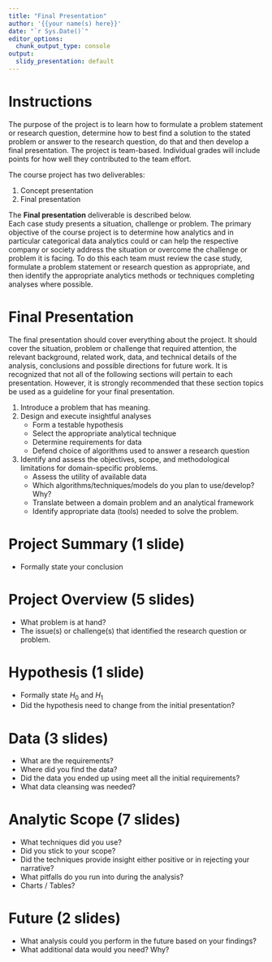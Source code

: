 ---
title: "Final Presentation"
author: '{{your name(s) here}}'
date: "`r Sys.Date()`"
editor_options: 
  chunk_output_type: console
output:
  slidy_presentation: default
---

# Instructions

The purpose of the project is to learn how to formulate a problem statement or research question, determine how to best find a solution to the stated problem or answer to the research question, do that and then develop a final presentation.
The project is team-based.
Individual grades will include points for how well they contributed to the team effort.

The course project has two deliverables:

1.	Concept presentation
2.	Final presentation

The **Final presentation** deliverable is described below.  
Each case study presents a situation, challenge or problem.
The primary objective of the course project is to determine how analytics and in particular categorical data analytics could or can help the respective company or society address the situation or overcome the challenge or problem it is facing.
To do this each team must review the case study, formulate a problem statement or research question as appropriate, and then identify the appropriate analytics methods or techniques completing analyses where possible.  

# Final Presentation

The final presentation should cover everything about the project.
It should cover the situation, problem or challenge that required attention, the relevant background, related work, data, and technical details of the analysis, conclusions and possible directions for future work.
It is recognized that not all of the following sections will pertain to each presentation.
However, it is strongly recommended that these section topics be used as a guideline for your final presentation. 


1. Introduce a problem that has meaning.
2. Design and execute insightful analyses
   * Form a testable hypothesis
   * Select the appropriate analytical technique
   * Determine requirements for data
   * Defend choice of algorithms used to answer a research question
3. Identify and assess the  objectives, scope, and methodological limitations for domain-specific problems.
   * Assess the utility of available data
   * Which algorithms/techniques/models do you plan to use/develop?
     Why? 
   * Translate between a domain problem and an analytical framework
   * Identify appropriate data (tools) needed to solve the problem. 

# Project Summary (1 slide)

* Formally state your conclusion

# Project Overview (5 slides)

* What problem is at hand?
* The issue(s) or challenge(s) that identified the research question or problem.

# Hypothesis (1 slide)

* Formally state $H_0$ and $H_1$
* Did the hypothesis need to change from the initial presentation?

# Data (3 slides)

* What are the requirements?
* Where did you find the data?
* Did the data you ended up using meet all the initial requirements?
* What data cleansing was needed?

# Analytic Scope (7 slides)

* What techniques did you use?
* Did you stick to your scope?
* Did the techniques provide insight either positive or in rejecting your narrative?
* What pitfalls do you run into during the analysis?
* Charts / Tables?

# Future (2 slides)

* What analysis could you perform in the future based on your findings?
* What additional  data would you need?
  Why?
